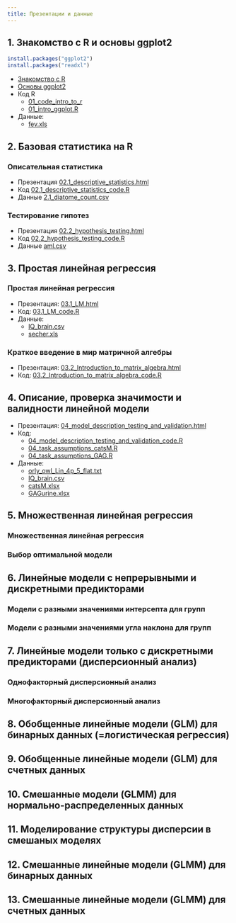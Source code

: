 ```yaml
---
title: Презентации и данные
---
```


## 1. Знакомство с R и основы ggplot2

```r
install.packages("ggplot2")
install.packages("readxl")
```

- [Знакомство с R](01_intro_to_r.html)
- [Основы ggplot2](01_intro_ggplot.html)
- Код R
    - [01_code_intro_to_r](01_code_intro_to_r.R)
    - [01_intro_ggplot.R](01_intro_ggplot.R)
- Данные:
    - [fev.xls](data/fev.xls)

## 2. Базовая статистика на R

### Описательная статистика

- Презентация [02.1_descriptive_statistics.html](02.1_descriptive_statistics.html)
- Код [02.1_descriptive_statistics_code.R](02.1_descriptive_statistics_code.R)
- Данные [2.1_diatome_count.csv](data/2.1_diatome_count.csv)

### Тестирование гипотез

- Презентация [02.2_hypothesis_testing.html](02.2_hypothesis_testing.html)
- Код [02.2_hypothesis_testing_code.R](02.2_hypothesis_testing_code.R)
- Данные [aml.csv](data/aml.csv)

## 3. Простая линейная регрессия 

### Простая линейная регрессия 

- Презентация: [03.1_LM.html](03.1_LM.html)
- Код: [03.1_LM_code.R](03.1_LM_code.R)
- Данные: 
    + [IQ_brain.csv](data/IQ_brain.csv)
    + [secher.xls](data/secher.xls)

### Краткое введение в мир матричной алгебры

- Презентация: [03.2_Introduction_to_matrix_algebra.html](03.2_Introduction_to_matrix_algebra.html)
- Код: [03.2_Introduction_to_matrix_algebra_code.R](03.2_Introduction_to_matrix_algebra_code.R)

## 4. Описание, проверка значимости и валидности линейной модели

- Презентация: [04_model_description_testing_and_validation.html](04_model_description_testing_and_validation.html)
- Код: 
    + [04_model_description_testing_and_validation_code.R](04_model_description_testing_and_validation_code.R)
    + [04_task_assumptions_catsM.R](04_task_assumptions_catsM.R)
    + [04_task_assumptions_GAG.R](04_task_assumptions_GAG.R)
- Данные:
    + [orly_owl_Lin_4p_5_flat.txt](data/orly_owl_Lin_4p_5_flat.txt)
    + [IQ_brain.csv](data/IQ_brain.csv)
    + [catsM.xlsx](data/catsM.xlsx)
    + [GAGurine.xlsx](data/GAGurine.xlsx)

## 5. Множественная линейная регрессия 

### Множественная линейная регрессия

### Выбор оптимальной модели

## 6. Линейные модели с непрерывными и дискретными предикторами 

### Модели с разными значениями интерсепта для групп

### Модели с разными значениями угла наклона для групп

## 7. Линейные модели только с дискретными предикторами (дисперсионный анализ) 

### Однофакторный дисперсионный анализ

### Многофакторный дисперсионный анализ 

## 8. Обобщенные линейные модели (GLM) для бинарных данных (=логистическая регрессия) 

## 9. Обобщенные линейные модели (GLM) для счетных данных 

## 10. Смешанные модели (GLMM) для нормально-распределенных данных

## 11. Моделирование структуры дисперсии в смешаных моделях

## 12. Смешанные линейные модели (GLMM) для бинарных данных

## 13. Смешанные линейные модели (GLMM) для счетных данных

